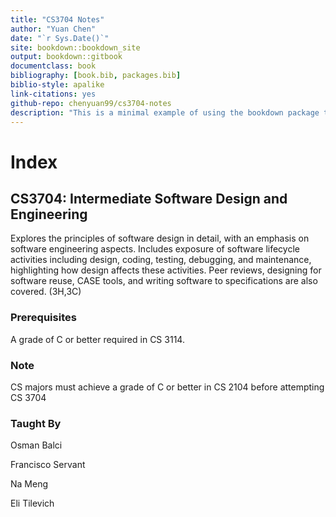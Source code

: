 ```yaml
--- 
title: "CS3704 Notes"
author: "Yuan Chen"
date: "`r Sys.Date()`"
site: bookdown::bookdown_site
output: bookdown::gitbook
documentclass: book
bibliography: [book.bib, packages.bib]
biblio-style: apalike
link-citations: yes
github-repo: chenyuan99/cs3704-notes
description: "This is a minimal example of using the bookdown package to write a book. The output format for this example is bookdown::gitbook."
---
```

# Index

## CS3704: Intermediate Software Design and Engineering

Explores the principles of software design in detail, with an emphasis on software engineering aspects. Includes exposure of software lifecycle activities including design, coding, testing, debugging, and maintenance, highlighting how design affects these activities. Peer reviews, designing for software reuse, CASE tools, and writing software to specifications are also covered.  (3H,3C)

### Prerequisites

A grade of C or better required in CS 3114.

### Note

CS majors must achieve a grade of C or better in CS 2104 before attempting CS 3704

### Taught By

Osman Balci 

Francisco Servant

Na Meng

Eli Tilevich
